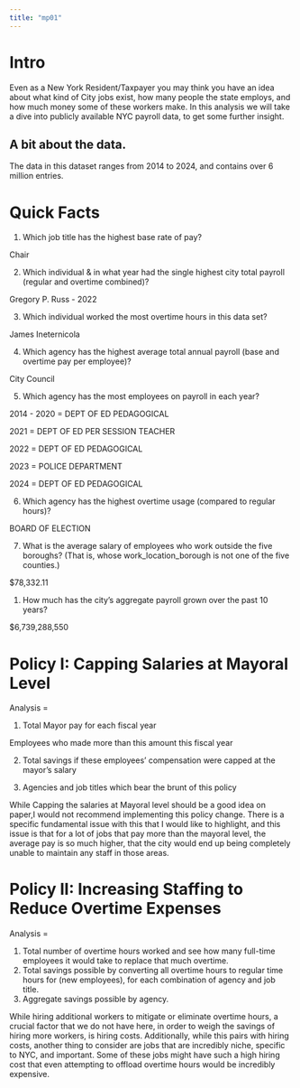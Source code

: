 ```yaml
---
title: "mp01"
---
```


# Intro

Even as a New York Resident/Taxpayer you may think you have an idea about what kind of City jobs exist, how many people the state employs, and how much money some of these workers make. In this analysis we will take a dive into publicly available NYC payroll data, to get some further insight.

## A bit about the data.

The data in this dataset ranges from 2014 to 2024, and contains over 6 million entries.

# Quick Facts

1.  Which job title has the highest base rate of pay?

Chair

2.  Which individual & in what year had the single highest city total payroll (regular and overtime combined)?

Gregory P. Russ - 2022

3.  Which individual worked the most overtime hours in this data set?

James Ineternicola

4.  Which agency has the highest average total annual payroll (base and overtime pay per employee)?

City Council

5.  Which agency has the most employees on payroll in each year?

2014 - 2020 = DEPT OF ED PEDAGOGICAL

2021 = DEPT OF ED PER SESSION TEACHER

2022 = DEPT OF ED PEDAGOGICAL

2023 = POLICE DEPARTMENT

2024 = DEPT OF ED PEDAGOGICAL

6.  Which agency has the highest overtime usage (compared to regular hours)?

BOARD OF ELECTION

7.  What is the average salary of employees who work outside the five boroughs? (That is, whose work_location_borough is not one of the five counties.)

\$78,332.11

1.  How much has the city’s aggregate payroll grown over the past 10 years?

\$6,739,288,550

# Policy I: Capping Salaries at Mayoral Level

Analysis =

1.  Total Mayor pay for each fiscal year

Employees who made more than this amount this fiscal year

2.  Total savings if these employees’ compensation were capped at the mayor’s salary

3.  Agencies and job titles which bear the brunt of this policy

While Capping the salaries at Mayoral level should be a good idea on paper,I would not recommend implementing this policy change. There is a specific fundamental issue with this that I would like to highlight, and this issue is that for a lot of jobs that pay more than the mayoral level, the average pay is so much higher, that the city would end up being completely unable to maintain any staff in those areas.

# Policy II: Increasing Staffing to Reduce Overtime Expenses

Analysis =

1.  Total number of overtime hours worked and see how many full-time employees it would take to replace that much overtime.
2.  Total savings possible by converting all overtime hours to regular time hours for (new employees), for each combination of agency and job title.
3.  Aggregate savings possible by agency.

While hiring additional workers to mitigate or eliminate overtime hours, a crucial factor that we do not have here, in order to weigh the savings of hiring more workers, is hiring costs. Additionally, while this pairs with hiring costs, another thing to consider are jobs that are incredibly niche, specific to NYC, and important. Some of these jobs might have such a high hiring cost that even attempting to offload overtime hours would be incredibly expensive.
